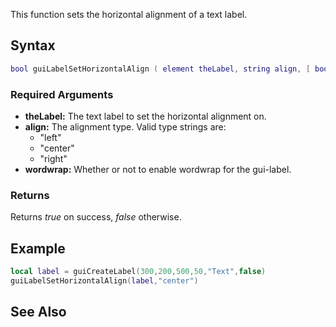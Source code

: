 {{Client function}}

This function sets the horizontal alignment of a text label.

==Syntax== 
<syntaxhighlight lang="lua">
bool guiLabelSetHorizontalAlign ( element theLabel, string align, [ bool wordwrap = false ] )
</syntaxhighlight> 

===Required Arguments=== 
*'''theLabel:''' The text label to set the horizontal alignment on.
*'''align:''' The alignment type. Valid type strings are:
**"left"
**"center"
**"right"
*'''wordwrap:''' Whether or not to enable wordwrap for the gui-label.

===Returns===
Returns ''true'' on success, ''false'' otherwise.

==Example== 
<section name="Example 1" class="client" show="true"><syntaxhighlight lang="lua">local label = guiCreateLabel(300,200,500,50,"Text",false)
guiLabelSetHorizontalAlign(label,"center")</syntaxhighlight></section>
==See Also==
{{GUI functions}}